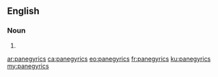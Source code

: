 ==English==

===Noun===
{{head|en|plural}}

# {{plural of|panegyric|lang=en|nocat=1}}

[[ar:panegyrics]]
[[ca:panegyrics]]
[[eo:panegyrics]]
[[fr:panegyrics]]
[[ku:panegyrics]]
[[my:panegyrics]]